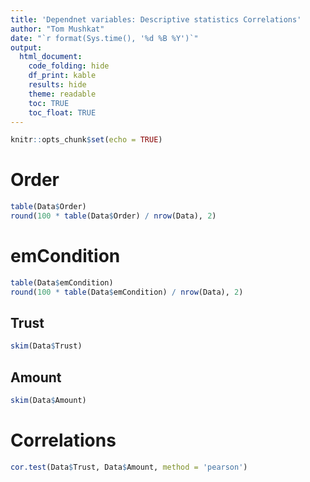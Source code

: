 ```yaml
---
title: 'Dependnet variables: Descriptive statistics Correlations'
author: "Tom Mushkat"
date: "`r format(Sys.time(), '%d %B %Y')`"
output:
  html_document:
    code_folding: hide
    df_print: kable
    results: hide
    theme: readable
    toc: TRUE
    toc_float: TRUE
---
```


```r
knitr::opts_chunk$set(echo = TRUE)
```



# Order
```r
table(Data$Order)
round(100 * table(Data$Order) / nrow(Data), 2)
```
# emCondition
```r
table(Data$emCondition)
round(100 * table(Data$emCondition) / nrow(Data), 2)
```

## Trust
```r
skim(Data$Trust)
```

## Amount
```r
skim(Data$Amount)
```

# Correlations
```r
cor.test(Data$Trust, Data$Amount, method = 'pearson')
```



